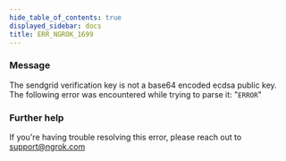 ```yaml
---
hide_table_of_contents: true
displayed_sidebar: docs
title: ERR_NGROK_1699
---
```




### Message

The sendgrid verification key is not a base64 encoded ecdsa public key. The following error was encountered while trying to parse it: "`ERROR`"

<ErrorDetails error="err_ngrok_1699" />

### Further help

If you're having trouble resolving this error, please reach out to [support@ngrok.com](mailto:support@ngrok.com?subject=Help%20with%20ERR_NGROK_1699)
